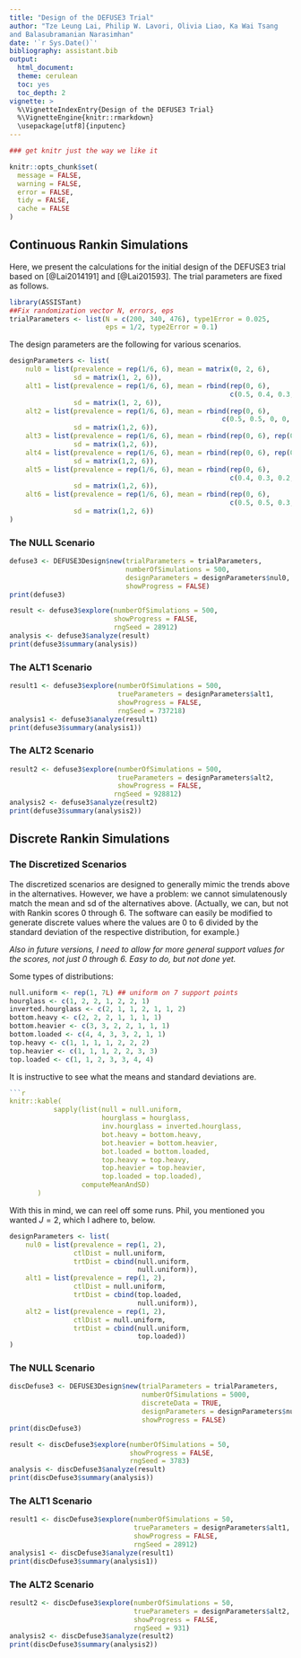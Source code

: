 ```yaml
---
title: "Design of the DEFUSE3 Trial"
author: "Tze Leung Lai, Philip W. Lavori, Olivia Liao, Ka Wai Tsang
and Balasubramanian Narasimhan"
date: '`r Sys.Date()`'
bibliography: assistant.bib
output:
  html_document:
  theme: cerulean
  toc: yes
  toc_depth: 2
vignette: >
  %\VignetteIndexEntry{Design of the DEFUSE3 Trial}
  %\VignetteEngine{knitr::rmarkdown}
  \usepackage[utf8]{inputenc}
---
```


```r
### get knitr just the way we like it

knitr::opts_chunk$set(
  message = FALSE,
  warning = FALSE,
  error = FALSE,
  tidy = FALSE,
  cache = FALSE
)
```

## Continuous Rankin Simulations

Here, we present the calculations for the initial design of the
DEFUSE3 trial based on [@Lai2014191] and [@Lai201593]. The trial
parameters are fixed as follows.


```r
library(ASSISTant)
##Fix randomization vector N, errors, eps
trialParameters <- list(N = c(200, 340, 476), type1Error = 0.025,
                        eps = 1/2, type2Error = 0.1)
```

The design parameters are the following for various scenarios.

```r
designParameters <- list(
    nul0 = list(prevalence = rep(1/6, 6), mean = matrix(0, 2, 6),
                sd = matrix(1, 2, 6)),
    alt1 = list(prevalence = rep(1/6, 6), mean = rbind(rep(0, 6),
                                                       c(0.5, 0.4, 0.3, 0, 0, 0)),
                sd = matrix(1, 2, 6)),
    alt2 = list(prevalence = rep(1/6, 6), mean = rbind(rep(0, 6),
                                                     c(0.5, 0.5, 0, 0, 0, 0)),
                sd = matrix(1,2, 6)),
    alt3 = list(prevalence = rep(1/6, 6), mean = rbind(rep(0, 6), rep(0.36, 6)),
                sd = matrix(1,2, 6)),
    alt4 = list(prevalence = rep(1/6, 6), mean = rbind(rep(0, 6), rep(0.30, 6)),
                sd = matrix(1,2, 6)),
    alt5 = list(prevalence = rep(1/6, 6), mean = rbind(rep(0, 6),
                                                       c(0.4, 0.3, 0.2, 0, 0, 0)),
                sd = matrix(1,2, 6)),
    alt6 = list(prevalence = rep(1/6, 6), mean = rbind(rep(0, 6),
                                                       c(0.5, 0.5, 0.3, 0.3, 0.1, 0.1)),
                sd = matrix(1,2, 6))
)
```

### The NULL Scenario

```r
defuse3 <- DEFUSE3Design$new(trialParameters = trialParameters,
                             numberOfSimulations = 500,
                             designParameters = designParameters$nul0,
                             showProgress = FALSE)
print(defuse3)
```

```r
result <- defuse3$explore(numberOfSimulations = 500,
                          showProgress = FALSE,
                          rngSeed = 28912)
analysis <- defuse3$analyze(result)
print(defuse3$summary(analysis))
```

### The ALT1 Scenario

```r
result1 <- defuse3$explore(numberOfSimulations = 500,
                           trueParameters = designParameters$alt1,
                           showProgress = FALSE,
                           rngSeed = 737218)
analysis1 <- defuse3$analyze(result1)
print(defuse3$summary(analysis1))
```

### The ALT2 Scenario

```r
result2 <- defuse3$explore(numberOfSimulations = 500,
                           trueParameters = designParameters$alt2,
                           showProgress = FALSE,
                          rngSeed = 928812)
analysis2 <- defuse3$analyze(result2)
print(defuse3$summary(analysis2))
```

## Discrete Rankin Simulations

### The Discretized Scenarios 

The discretized scenarios are designed to generally mimic the trends
above in the alternatives. However, we have a problem: we cannot
simulatenously match the mean and sd of the alternatives
above. (Actually, we can, but not with Rankin scores 0 through 6. The
software can easily be modified to generate discrete values where the
values are 0 to 6 divided by the standard deviation of the respective
distribution, for example.)  

_Also in future versions, I need to allow for more general support
values for the scores, not just 0 through 6. Easy to do, but not done
yet._


Some types of distributions:

```r
null.uniform <- rep(1, 7L) ## uniform on 7 support points
hourglass <- c(1, 2, 2, 1, 2, 2, 1)
inverted.hourglass <- c(2, 1, 1, 2, 1, 1, 2)
bottom.heavy <- c(2, 2, 2, 1, 1, 1, 1)
bottom.heavier <- c(3, 3, 2, 2, 1, 1, 1)
bottom.loaded <- c(4, 4, 3, 3, 2, 1, 1)
top.heavy <- c(1, 1, 1, 1, 2, 2, 2)
top.heavier <- c(1, 1, 1, 2, 2, 3, 3)
top.loaded <- c(1, 1, 2, 3, 3, 4, 4)
```

It is instructive to see what the means and standard deviations are. 

```r
```r
knitr::kable(
           sapply(list(null = null.uniform,
                       hourglass = hourglass,
                       inv.hourglass = inverted.hourglass,
                       bot.heavy = bottom.heavy,
                       bot.heavier = bottom.heavier,
                       bot.loaded = bottom.loaded,
                       top.heavy = top.heavy,
                       top.heavier = top.heavier,
                       top.loaded = top.loaded),
                  computeMeanAndSD)
       )
```

With this in mind, we can reel off some runs. Phil, you mentioned you
wanted $J = 2$, which I adhere to, below.

```r
designParameters <- list(
    nul0 = list(prevalence = rep(1, 2),
                ctlDist = null.uniform,
                trtDist = cbind(null.uniform,
                                null.uniform)),
    alt1 = list(prevalence = rep(1, 2), 
                ctlDist = null.uniform,
                trtDist = cbind(top.loaded,
                                null.uniform)),
    alt2 = list(prevalence = rep(1, 2), 
                ctlDist = null.uniform,
                trtDist = cbind(null.uniform,
                                top.loaded))
)
```

### The NULL Scenario

```r
discDefuse3 <- DEFUSE3Design$new(trialParameters = trialParameters,
                                 numberOfSimulations = 5000,
                                 discreteData = TRUE,
                                 designParameters = designParameters$nul0,
                                 showProgress = FALSE)
print(discDefuse3)
```

```r
result <- discDefuse3$explore(numberOfSimulations = 50,
                              showProgress = FALSE,
                              rngSeed = 3783)
analysis <- discDefuse3$analyze(result)
print(discDefuse3$summary(analysis))
```

### The ALT1 Scenario

```r
result1 <- discDefuse3$explore(numberOfSimulations = 50,
                               trueParameters = designParameters$alt1,
                               showProgress = FALSE,
                               rngSeed = 28912)
analysis1 <- discDefuse3$analyze(result1)
print(discDefuse3$summary(analysis1))
```

### The ALT2 Scenario

```r
result2 <- discDefuse3$explore(numberOfSimulations = 50,
                               trueParameters = designParameters$alt2,
                               showProgress = FALSE,
                               rngSeed = 931)
analysis2 <- discDefuse3$analyze(result2)
print(discDefuse3$summary(analysis2))
```

